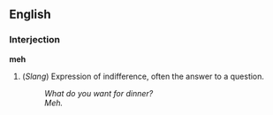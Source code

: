==English==
===Interjection===
'''meh'''
#(''Slang'')  Expression of indifference, often the answer to a question.
#: ''What do you want for dinner?''
#: ''Meh.''